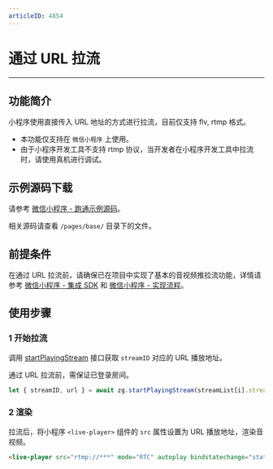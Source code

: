 ```yaml
---
articleID: 4854
---
```

<style>
table th:nth-of-type(1) { min-width: 300px; }
table th:nth-of-type(2) { min-width: 300px; }
</style>


# 通过 URL 拉流

---

## 功能简介

小程序使用直接传入 URL 地址的方式进行拉流，目前仅支持 flv, rtmp 格式。  

<div class="mk-warning">

- 本功能仅支持在 `微信小程序` 上使用。
- 由于小程序开发工具不支持 rtmp 协议，当开发者在小程序开发工具中拉流时，请使用真机进行调试。
</div> 

## 示例源码下载

请参考 [微信小程序 - 跑通示例源码](!DownloadDemo_WeChat)。

相关源码请查看 `/pages/base/` 目录下的文件。

## 前提条件

在通过 URL 拉流前，请确保已在项目中实现了基本的音视频推拉流功能，详情请参考 [微信小程序 - 集成 SDK](!SDK_Integration_WeChat) 和 [微信小程序 - 实现流程](!Solution_Implementation_WeChat)。

## 使用步骤

### 1 开始拉流

调用 [startPlayingStream](@startPlayingStream) 接口获取 `streamID` 对应的 URL 播放地址。

<div class="mk-warning">

通过 URL 拉流前，需保证已登录房间。  
</div>

```javascript
let { streamID, url } = await zg.startPlayingStream(streamList[i].streamID);                      
```


### 2 渲染

拉流后，将小程序 `<live-player>` 组件的 `src` 属性设置为 URL 播放地址，渲染音视频。


```html
<live-player src="rtmp://***" mode="RTC" autoplay bindstatechange="statechange" binderror="error" style="width: 300px; height: 225px;" />
```
